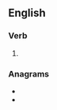 ==English==

===Verb===
{{head|en|present participle}}

# {{present participle of|boost|lang=en|nocat=1}}

===Anagrams===
* {{l|en|bongoist}}
* {{l|en|tobogins}}
